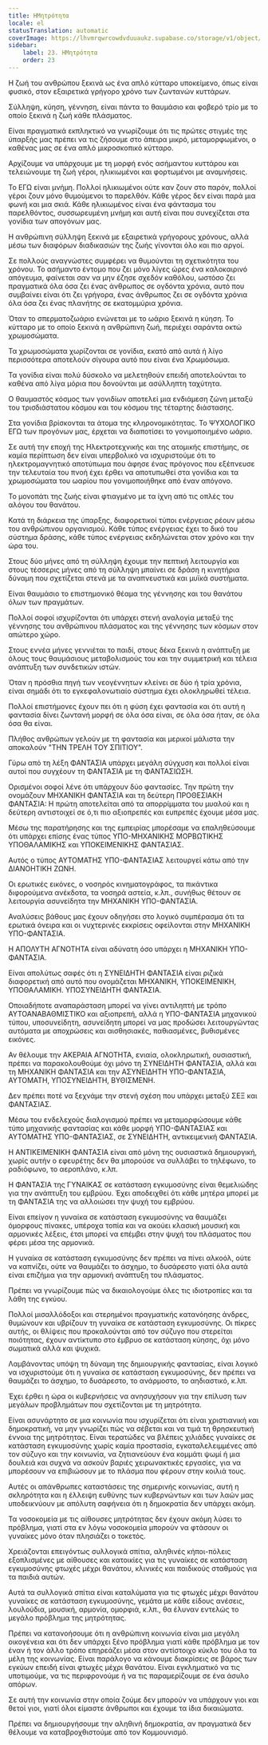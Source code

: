 ```yaml
---
title: ΗΜητρότητα
locale: el
statusTranslation: automatic
coverImage: https://lhvmrqwrcowdvduuaukz.supabase.co/storage/v1/object/public/strapi-uploads/small_cover-educacion-fundamental.webp-2d51a7828a2b1309555be27f7e2a61a0.webp
sidebar:
    label: 23. ΗΜητρότητα
    order: 23
---
```

Η ζωή του ανθρώπου ξεκινά ως ένα απλό κύτταρο υποκείμενο, όπως είναι φυσικό, στον εξαιρετικά γρήγορο χρόνο των ζωντανών κυττάρων.

Σύλληψη, κύηση, γέννηση, είναι πάντα το θαυμάσιο και φοβερό τρίο με το οποίο ξεκινά η ζωή κάθε πλάσματος.

Είναι πραγματικά εκπληκτικό να γνωρίζουμε ότι τις πρώτες στιγμές της ύπαρξής μας πρέπει να τις ζήσουμε στο άπειρα μικρό, μεταμορφωμένοι, ο καθένας μας σε ένα απλό μικροσκοπικό κύτταρο.

Αρχίζουμε να υπάρχουμε με τη μορφή ενός ασήμαντου κυττάρου και τελειώνουμε τη ζωή γέροι, ηλικιωμένοι και φορτωμένοι με αναμνήσεις.

Το ΕΓΩ είναι μνήμη. Πολλοί ηλικιωμένοι ούτε καν ζουν στο παρόν, πολλοί γέροι ζουν μόνο θυμούμενοι το παρελθόν. Κάθε γέρος δεν είναι παρά μια φωνή και μια σκιά. Κάθε ηλικιωμένος είναι ένα φάντασμα του παρελθόντος, συσσωρευμένη μνήμη και αυτή είναι που συνεχίζεται στα γονίδια των απογόνων μας.

Η ανθρώπινη σύλληψη ξεκινά με εξαιρετικά γρήγορους χρόνους, αλλά μέσω των διαφόρων διαδικασιών της ζωής γίνονται όλο και πιο αργοί.

Σε πολλούς αναγνώστες συμφέρει να θυμούνται τη σχετικότητα του χρόνου. Το ασήμαντο έντομο που ζει μόνο λίγες ώρες ένα καλοκαιρινό απόγευμα, φαίνεται σαν να μην έζησε σχεδόν καθόλου, ωστόσο ζει πραγματικά όλα όσα ζει ένας άνθρωπος σε ογδόντα χρόνια, αυτό που συμβαίνει είναι ότι ζει γρήγορα, ένας άνθρωπος ζει σε ογδόντα χρόνια όλα όσα ζει ένας πλανήτης σε εκατομμύρια χρόνια.

Όταν το σπερματοζωάριο ενώνεται με το ωάριο ξεκινά η κύηση. Το κύτταρο με το οποίο ξεκινά η ανθρώπινη ζωή, περιέχει σαράντα οκτώ χρωμοσώματα.

Τα χρωμοσώματα χωρίζονται σε γονίδια, εκατό από αυτά ή λίγο περισσότερα αποτελούν σίγουρα αυτό που είναι ένα Χρωμόσωμα.

Τα γονίδια είναι πολύ δύσκολο να μελετηθούν επειδή αποτελούνται το καθένα από λίγα μόρια που δονούνται με ασύλληπτη ταχύτητα.

Ο θαυμαστός κόσμος των γονιδίων αποτελεί μια ενδιάμεση ζώνη μεταξύ του τρισδιάστατου κόσμου και του κόσμου της τέταρτης διάστασης.

Στα γονίδια βρίσκονται τα άτομα της κληρονομικότητας. Το ΨΥΧΟΛΟΓΙΚΟ ΕΓΩ των προγόνων μας, έρχεται να διαποτίσει το γονιμοποιημένο ωάριο.

Σε αυτή την εποχή της Ηλεκτροτεχνικής και της ατομικής επιστήμης, σε καμία περίπτωση δεν είναι υπερβολικό να ισχυριστούμε ότι το ηλεκτρομαγνητικό αποτύπωμα που άφησε ένας πρόγονος που εξέπνευσε την τελευταία του πνοή έχει έρθει να αποτυπωθεί στα γονίδια και τα χρωμοσώματα του ωαρίου που γονιμοποιήθηκε από έναν απόγονο.

Το μονοπάτι της ζωής είναι φτιαγμένο με τα ίχνη από τις οπλές του αλόγου του θανάτου.

Κατά τη διάρκεια της ύπαρξης, διαφορετικοί τύποι ενέργειας ρέουν μέσω του ανθρώπινου οργανισμού. Κάθε τύπος ενέργειας έχει το δικό του σύστημα δράσης, κάθε τύπος ενέργειας εκδηλώνεται στον χρόνο και την ώρα του.

Στους δύο μήνες από τη σύλληψη έχουμε την πεπτική λειτουργία και στους τέσσερις μήνες από τη σύλληψη μπαίνει σε δράση η κινητήρια δύναμη που σχετίζεται στενά με τα αναπνευστικά και μυϊκά συστήματα.

Είναι θαυμάσιο το επιστημονικό θέαμα της γέννησης και του θανάτου όλων των πραγμάτων.

Πολλοί σοφοί ισχυρίζονται ότι υπάρχει στενή αναλογία μεταξύ της γέννησης του ανθρώπινου πλάσματος και της γέννησης των κόσμων στον απώτερο χώρο.

Στους εννέα μήνες γεννιέται το παιδί, στους δέκα ξεκινά η ανάπτυξη με όλους τους θαυμάσιους μεταβολισμούς του και την συμμετρική και τέλεια ανάπτυξη των συνδετικών ιστών.

Όταν η πρόσθια πηγή των νεογέννητων κλείνει σε δύο ή τρία χρόνια, είναι σημάδι ότι το εγκεφαλονωτιαίο σύστημα έχει ολοκληρωθεί τέλεια.

Πολλοί επιστήμονες έχουν πει ότι η φύση έχει φαντασία και ότι αυτή η φαντασία δίνει ζωντανή μορφή σε όλα όσα είναι, σε όλα όσα ήταν, σε όλα όσα θα είναι.

Πλήθος ανθρώπων γελούν με τη φαντασία και μερικοί μάλιστα την αποκαλούν "ΤΗΝ ΤΡΕΛΗ ΤΟΥ ΣΠΙΤΙΟΥ".

Γύρω από τη λέξη ΦΑΝΤΑΣΙΑ υπάρχει μεγάλη σύγχυση και πολλοί είναι αυτοί που συγχέουν τη ΦΑΝΤΑΣΙΑ με τη ΦΑΝΤΑΣΙΩΣΗ.

Ορισμένοι σοφοί λένε ότι υπάρχουν δύο φαντασίες. Την πρώτη την ονομάζουν ΜΗΧΑΝΙΚΗ ΦΑΝΤΑΣΙΑ και τη δεύτερη ΠΡΟΘΕΣΙΑΚΗ ΦΑΝΤΑΣΙΑ: Η πρώτη αποτελείται από τα απορρίμματα του μυαλού και η δεύτερη αντιστοιχεί σε ό,τι πιο αξιοπρεπές και ευπρεπές έχουμε μέσα μας.

Μέσω της παρατήρησης και της εμπειρίας μπορέσαμε να επαληθεύσουμε ότι υπάρχει επίσης ένας τύπος ΥΠΟ-ΜΗΧΑΝΙΚΗΣ ΜΟΡΒΩΤΙΚΗΣ ΥΠΟΘΑΛΑΜΙΚΗΣ και ΥΠΟΚΕΙΜΕΝΙΚΗΣ ΦΑΝΤΑΣΙΑΣ.

Αυτός ο τύπος ΑΥΤΟΜΑΤΗΣ ΥΠΟ-ΦΑΝΤΑΣΙΑΣ λειτουργεί κάτω από την ΔΙΑΝΟΗΤΙΚΗ ΖΩΝΗ.

Οι ερωτικές εικόνες, ο νοσηρός κινηματογράφος, τα πικάντικα διφορούμενα ανέκδοτα, τα νοσηρά αστεία, κ.λπ., συνήθως θέτουν σε λειτουργία ασυνείδητα την ΜΗΧΑΝΙΚΗ ΥΠΟ-ΦΑΝΤΑΣΙΑ.

Αναλύσεις βάθους μας έχουν οδηγήσει στο λογικό συμπέρασμα ότι τα ερωτικά όνειρα και οι νυχτερινές εκκρίσεις οφείλονται στην ΜΗΧΑΝΙΚΗ ΥΠΟ-ΦΑΝΤΑΣΙΑ.

Η ΑΠΟΛΥΤΗ ΑΓΝΟΤΗΤΑ είναι αδύνατη όσο υπάρχει η ΜΗΧΑΝΙΚΗ ΥΠΟ-ΦΑΝΤΑΣΙΑ.

Είναι απολύτως σαφές ότι η ΣΥΝΕΙΔΗΤΗ ΦΑΝΤΑΣΙΑ είναι ριζικά διαφορετική από αυτό που ονομάζεται ΜΗΧΑΝΙΚΗ, ΥΠΟΚΕΙΜΕΝΙΚΗ, ΥΠΟΘΑΛΑΜΙΚΗ. ΥΠΟΣΥΝΕΙΔΗΤΗ ΦΑΝΤΑΣΙΑ.

Οποιαδήποτε αναπαράσταση μπορεί να γίνει αντιληπτή με τρόπο ΑΥΤΟΑΝΑΒΑΘΜΙΣΤΙΚΟ και αξιοπρεπή, αλλά η ΥΠΟ-ΦΑΝΤΑΣΙΑ μηχανικού τύπου, υποσυνείδητη, ασυνείδητη μπορεί να μας προδώσει λειτουργώντας αυτόματα με αποχρώσεις και αισθησιακές, παθιασμένες, βυθισμένες εικόνες.

Αν θέλουμε την ΑΚΕΡΑΙΑ ΑΓΝΟΤΗΤΑ, ενιαία, ολοκληρωτική, ουσιαστική, πρέπει να παρακολουθούμε όχι μόνο τη ΣΥΝΕΙΔΗΤΗ ΦΑΝΤΑΣΙΑ, αλλά και τη ΜΗΧΑΝΙΚΗ ΦΑΝΤΑΣΙΑ και την ΑΣΥΝΕΙΔΗΤΗ ΥΠΟ-ΦΑΝΤΑΣΙΑ, ΑΥΤΟΜΑΤΗ, ΥΠΟΣΥΝΕΙΔΗΤΗ, ΒΥΘΙΣΜΕΝΗ.

Δεν πρέπει ποτέ να ξεχνάμε την στενή σχέση που υπάρχει μεταξύ ΣΕΞ και ΦΑΝΤΑΣΙΑΣ.

Μέσω του ενδελεχούς διαλογισμού πρέπει να μεταμορφώσουμε κάθε τύπο μηχανικής φαντασίας και κάθε μορφή ΥΠΟ-ΦΑΝΤΑΣΙΑΣ και ΑΥΤΟΜΑΤΗΣ ΥΠΟ-ΦΑΝΤΑΣΙΑΣ, σε ΣΥΝΕΙΔΗΤΗ, αντικειμενική ΦΑΝΤΑΣΙΑ.

Η ΑΝΤΙΚΕΙΜΕΝΙΚΗ ΦΑΝΤΑΣΙΑ είναι από μόνη της ουσιαστικά δημιουργική, χωρίς αυτήν ο εφευρέτης δεν θα μπορούσε να συλλάβει το τηλέφωνο, το ραδιόφωνο, το αεροπλάνο, κ.λπ.

Η ΦΑΝΤΑΣΙΑ της ΓΥΝΑΙΚΑΣ σε κατάσταση εγκυμοσύνης είναι θεμελιώδης για την ανάπτυξη του εμβρύου. Έχει αποδειχθεί ότι κάθε μητέρα μπορεί με τη ΦΑΝΤΑΣΙΑ της να αλλοιώσει την ψυχή του εμβρύου.

Είναι επείγον η γυναίκα σε κατάσταση εγκυμοσύνης να θαυμάζει όμορφους πίνακες, υπέροχα τοπία και να ακούει κλασική μουσική και αρμονικές λέξεις, έτσι μπορεί να επέμβει στην ψυχή του πλάσματος που φέρει μέσα της αρμονικά.

Η γυναίκα σε κατάσταση εγκυμοσύνης δεν πρέπει να πίνει αλκοόλ, ούτε να καπνίζει, ούτε να θαυμάζει το άσχημο, το δυσάρεστο γιατί όλα αυτά είναι επιζήμια για την αρμονική ανάπτυξη του πλάσματος.

Πρέπει να γνωρίζουμε πώς να δικαιολογούμε όλες τις ιδιοτροπίες και τα λάθη της εγκύου.

Πολλοί μισαλλόδοξοι και στερημένοι πραγματικής κατανόησης άνδρες, θυμώνουν και υβρίζουν τη γυναίκα σε κατάσταση εγκυμοσύνης. Οι πίκρες αυτής, οι θλίψεις που προκαλούνται από τον σύζυγο που στερείται ποιότητας, έχουν αντίκτυπο στο έμβρυο σε κατάσταση κύησης, όχι μόνο σωματικά αλλά και ψυχικά.

Λαμβάνοντας υπόψη τη δύναμη της δημιουργικής φαντασίας, είναι λογικό να ισχυριστούμε ότι η γυναίκα σε κατάσταση εγκυμοσύνης, δεν πρέπει να θαυμάζει το άσχημο, το δυσάρεστο, το ανάρμοστο, το αηδιαστικό, κ.λπ.

Έχει έρθει η ώρα οι κυβερνήσεις να ανησυχήσουν για την επίλυση των μεγάλων προβλημάτων που σχετίζονται με τη μητρότητα.

Είναι ασυνάρτητο σε μια κοινωνία που ισχυρίζεται ότι είναι χριστιανική και δημοκρατική, να μην γνωρίζει πώς να σέβεται και να τιμά τη θρησκευτική έννοια της μητρότητας. Είναι τερατώδες να βλέπεις χιλιάδες γυναίκες σε κατάσταση εγκυμοσύνης χωρίς καμία προστασία, εγκαταλελειμμένες από τον σύζυγο και την κοινωνία, να ζητιανεύουν ένα κομμάτι ψωμί ή μια δουλειά και συχνά να ασκούν βαριές χειρωνακτικές εργασίες, για να μπορέσουν να επιβιώσουν με το πλάσμα που φέρουν στην κοιλιά τους.

Αυτές οι απάνθρωπες καταστάσεις της σημερινής κοινωνίας, αυτή η σκληρότητα και η έλλειψη ευθύνης των κυβερνώντων και των λαών μας υποδεικνύουν με απόλυτη σαφήνεια ότι η δημοκρατία δεν υπάρχει ακόμη.

Τα νοσοκομεία με τις αίθουσες μητρότητας δεν έχουν ακόμη λύσει το πρόβλημα, γιατί στα εν λόγω νοσοκομεία μπορούν να φτάσουν οι γυναίκες μόνο όταν πλησιάζει ο τοκετός.

Χρειάζονται επειγόντως συλλογικά σπίτια, αληθινές κήποι-πόλεις εξοπλισμένες με αίθουσες και κατοικίες για τις γυναίκες σε κατάσταση εγκυμοσύνης φτωχές μέχρι θανάτου, κλινικές και παιδικούς σταθμούς για τα παιδιά αυτών.

Αυτά τα συλλογικά σπίτια είναι καταλύματα για τις φτωχές μέχρι θανάτου γυναίκες σε κατάσταση εγκυμοσύνης, γεμάτα με κάθε είδους ανέσεις, λουλούδια, μουσική, αρμονία, ομορφιά, κ.λπ., θα έλυναν εντελώς το μεγάλο πρόβλημα της μητρότητας.

Πρέπει να κατανοήσουμε ότι η ανθρώπινη κοινωνία είναι μια μεγάλη οικογένεια και ότι δεν υπάρχει ξένο πρόβλημα γιατί κάθε πρόβλημα με τον έναν ή τον άλλο τρόπο επηρεάζει μέσα στον αντίστοιχο κύκλο του όλα τα μέλη της κοινωνίας. Είναι παράλογο να κάνουμε διακρίσεις σε βάρος των εγκύων επειδή είναι φτωχές μέχρι θανάτου. Είναι εγκληματικό να τις υποτιμούμε, να τις περιφρονούμε ή να τις παραμερίζουμε σε ένα άσυλο απόρων.

Σε αυτή την κοινωνία στην οποία ζούμε δεν μπορούν να υπάρχουν γιοι και θετοί γιοι, γιατί όλοι είμαστε άνθρωποι και έχουμε τα ίδια δικαιώματα.

Πρέπει να δημιουργήσουμε την αληθινή δημοκρατία, αν πραγματικά δεν θέλουμε να καταβροχθιστούμε από τον Κομμουνισμό.

